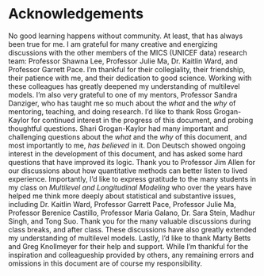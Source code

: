 # Acknowledgements {.unnumbered}  

No good learning happens without community. At least, that has always been true for me. I am grateful for many creative and energizing discussions with the other members of the MICS (UNICEF data) research team: Professor Shawna Lee, Professor Julie Ma, Dr. Kaitlin Ward, and Professor Garrett Pace. I'm thankful for their collegiality, their friendship, their patience with me, and their dedication to good science. Working with these colleagues has greatly deepened my understanding of multilevel models. I'm also very grateful to one of my mentors, Professor Sandra Danziger, who has taught me so much about the *what* and the *why* of mentoring, teaching, and doing research. I'd like to thank Ross Grogan-Kaylor for continued interest in the progress of this document, and probing thoughtful questions. Shari Grogan-Kaylor had many important and challenging questions about the *what* and the *why* of this document, and most importantly to me, *has believed* in it. Don Deutsch showed ongoing interest in the development of this document, and has asked some hard questions that have improved its logic. Thank you to Professor Jim Allen for our discussions about how quantitative methods can better listen to lived experience. Importantly, I'd like to express gratitude to the many students in my class on *Multilevel and Longitudinal Modeling* who over the years have helped me think more deeply about statistical and substantive issues, including Dr. Kaitlin Ward, Professor Garrett Pace, Professor Julie Ma, Professor Berenice Castillo, Professor Maria Galano, Dr. Sara Stein, Madhur Singh, and Tong Suo. Thank you for the many valuable discussions during class breaks, and after class. These discussions have also greatly extended my understanding of multilevel models. Lastly, I'd like to thank Marty Betts and Greg Knollmeyer for their help and support. While I'm thankful for the inspiration and colleagueship provided by others, any remaining errors and omissions in this document are of course my responsibility.
